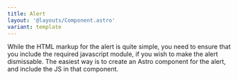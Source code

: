 ```yaml
---
title: Alert
layout: '@layouts/Component.astro'
variant: template
---
```


While the HTML markup for the alert is quite simple, you need to ensure that you include the required javascript module, if you wish to make the alert dismissable. The easiest way is to create an Astro component for the alert, and include the JS in that component.

<Example>
  <Dismiss slot="component" />
  <Fragment slot="code" set:html={rawDismiss} />
</Example>
